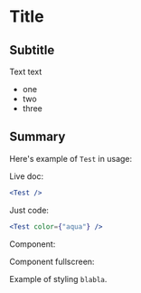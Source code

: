 
# Title

## Subtitle

Text text

- one
- two
- three

## Summary

Here's example of `Test` in usage:

Live doc:

```jsx live=true
<Test />
```

Just code:

```jsx
<Test color={"aqua"} />
```

Component:

<Test color="coral" />

Component fullscreen:

<Fullscreen>
  <Test />
</Fullscreen>

Example of styling `blabla`.
